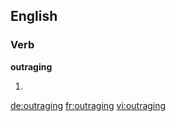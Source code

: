 ==English==

===Verb===
'''outraging'''

# {{present participle of|[[outrage]]}}

[[de:outraging]]
[[fr:outraging]]
[[vi:outraging]]